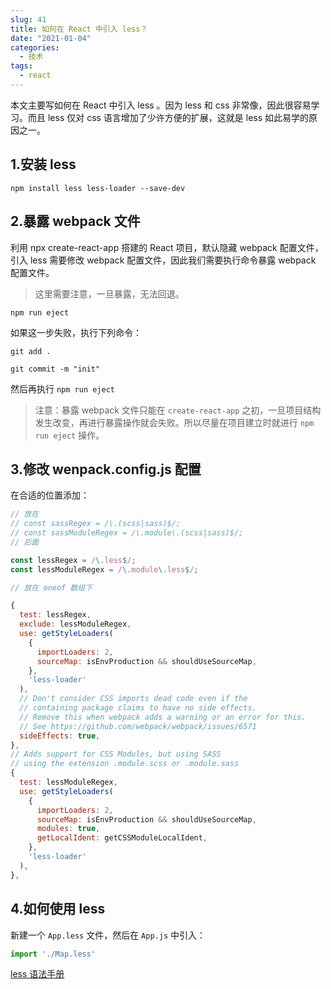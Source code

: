 ```yaml
---
slug: 41
title: 如何在 React 中引入 less？ 
date: "2021-01-04"
categories: 
  - 技术
tags: 
  - react
---
```






本文主要写如何在 React 中引入 less 。因为 less 和 css 非常像，因此很容易学习。而且 less 仅对 css 语言增加了少许方便的扩展，这就是 less 如此易学的原因之一。



## 1.安装 less

```shell
npm install less less-loader --save-dev
```

## 2.暴露 webpack 文件

利用 npx create-react-app  搭建的 React 项目，默认隐藏 webpack 配置文件，引入 less 需要修改 webpack 配置文件，因此我们需要执行命令暴露 webpack 配置文件。

>这里需要注意，一旦暴露，无法回退。

```shell
npm run eject
```

如果这一步失败，执行下列命令：

```shell
git add .

git commit -m "init"
```

然后再执行 `npm run eject`

>注意：暴露 webpack 文件只能在 `create-react-app` 之初，一旦项目结构发生改变，再进行暴露操作就会失败。所以尽量在项目建立时就进行 `npm run eject` 操作。

## 3.修改 wenpack.config.js 配置

在合适的位置添加：

```js
// 放在 
// const sassRegex = /\.(scss|sass)$/;
// const sassModuleRegex = /\.module\.(scss|sass)$/; 
// 后面

const lessRegex = /\.less$/;
const lessModuleRegex = /\.module\.less$/;
```

```js
// 放在 oneof 数组下

{
  test: lessRegex,
  exclude: lessModuleRegex,
  use: getStyleLoaders(
    {
      importLoaders: 2,
      sourceMap: isEnvProduction && shouldUseSourceMap,
    },
    'less-loader'
  ),
  // Don't consider CSS imports dead code even if the
  // containing package claims to have no side effects.
  // Remove this when webpack adds a warning or an error for this.
  // See https://github.com/webpack/webpack/issues/6571
  sideEffects: true,
},
// Adds support for CSS Modules, but using SASS
// using the extension .module.scss or .module.sass
{
  test: lessModuleRegex,
  use: getStyleLoaders(
    {
      importLoaders: 2,
      sourceMap: isEnvProduction && shouldUseSourceMap,
      modules: true,
      getLocalIdent: getCSSModuleLocalIdent,
    },
    'less-loader'
  ),
},
```

## 4.如何使用 less

新建一个 `App.less` 文件，然后在 `App.js` 中引入：

```js
import './Map.less'
```

[less 语法手册](https://less.bootcss.com/#%E6%A6%82%E8%A7%88)
